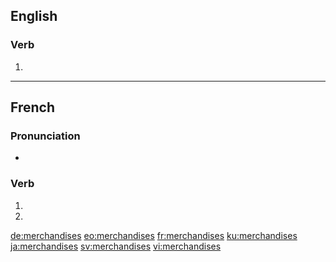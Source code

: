 {{also|merchandisés}}
==English==

===Verb===
{{head|en|verb form}}

# {{en-third-person singular of|merchandise}}

----

==French==

===Pronunciation===
* {{homophones|lang=fr|merchandise|merchandisent}}

===Verb===
{{fr-verb-form}}

# {{conjugation of|merchandiser||2|s|pres|ind|lang=fr}}
# {{conjugation of|merchandiser||2|s|pres|sub|lang=fr}}

[[de:merchandises]]
[[eo:merchandises]]
[[fr:merchandises]]
[[ku:merchandises]]
[[ja:merchandises]]
[[sv:merchandises]]
[[vi:merchandises]]